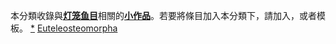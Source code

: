{{Catnav|頁面分類|自然科学|……|动物|……|鱼类|灯笼鱼目}}
{{hiddencat}}
本分類收錄與'''[[灯笼鱼目|灯笼鱼目]]'''相關的'''[[Wikipedia:小作品|小作品]]'''。若要將條目加入本分類下，請加入'''{{tl|Myctophiformes-stub}}'''，或者'''{{tl|灯笼鱼目小作品}}'''模板。
[[category:灯笼鱼目|*]]
[[category:辐鳍鱼小作品|Euteleosteomorpha]]